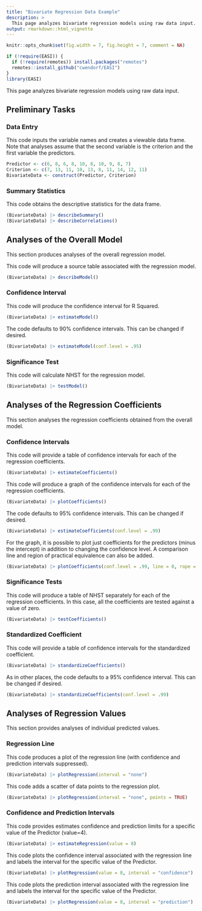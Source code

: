 ```yaml
---
title: "Bivariate Regression Data Example"
description: >
  This page analyzes bivariate regression models using raw data input.
output: rmarkdown::html_vignette
---
```


```r
knitr::opts_chunk$set(fig.width = 7, fig.height = 7, comment = NA)
```

```r
if (!require(EASI)) {
  if (!require(remotes)) install.packages("remotes")
  remotes::install_github("cwendorf/EASI")
}
library(EASI)
```

This page analyzes bivariate regression models using raw data input.

## Preliminary Tasks

### Data Entry

This code inputs the variable names and creates a viewable data frame. Note that analyses assume that the second variable is the criterion and the first variable the predictors.
```r
Predictor <- c(6, 8, 6, 8, 10, 8, 10, 9, 8, 7)
Criterion <- c(7, 13, 11, 10, 13, 8, 11, 14, 12, 11)
BivariateData <- construct(Predictor, Criterion)
```

### Summary Statistics

This code obtains the descriptive statistics for the data frame.
```r
(BivariateData) |> describeSummary()
(BivariateData) |> describeCorrelations()
```

## Analyses of the Overall Model

This section produces analyses of the overall regression model.

This code will produce a source table associated with the regression model.
```r
(BivariateData) |> describeModel()
```

### Confidence Interval

This code will produce the confidence interval for R Squared.
```r
(BivariateData) |> estimateModel()
```

The code defaults to 90% confidence intervals. This can be changed if desired.
```r
(BivariateData) |> estimateModel(conf.level = .95)
```

### Significance Test

This code will calculate NHST for the regression model.
```r
(BivariateData) |> testModel()
```

## Analyses of the Regression Coefficients

This section analyses the regression coefficients obtained from the overall model.

### Confidence Intervals 

This code will provide a table of confidence intervals for each of the regression coefficients.
```r
(BivariateData) |> estimateCoefficients()
```

This code will produce a graph of the confidence intervals for each of the regression coefficients.
```r
(BivariateData) |> plotCoefficients()
```

The code defaults to 95% confidence intervals. This can be changed if desired.
```r
(BivariateData) |> estimateCoefficients(conf.level = .99)
```

For the graph, it is possible to plot just coefficients for the predictors (minus the intercept) in addition to changing the confidence level. A comparison line and region of practical equivalence can also be added.
```r
(BivariateData) |> plotCoefficients(conf.level = .99, line = 0, rope = c(-.5, .5), intercept = FALSE)
```

### Significance Tests

This code will produce a table of NHST separately for each of the regression coefficients. In this case, all the coefficients are tested against a value of zero.
```r
(BivariateData) |> testCoefficients()
```

### Standardized Coefficient

This code will provide a table of confidence intervals for the standardized coefficient.
```r
(BivariateData) |> standardizeCoefficients()
```

As in other places, the code defaults to a 95% confidence interval. This can be changed if desired.
```r
(BivariateData) |> standardizeCoefficients(conf.level = .99)
```

## Analyses of Regression Values

This section provides analyses of individual predicted values.

### Regression Line

This code produces a plot of the regression line (with confidence and prediction intervals suppressed).
```r
(BivariateData) |> plotRegression(interval = "none")
```

This code adds a scatter of data points to the regression plot.
```r
(BivariateData) |> plotRegression(interval = "none", points = TRUE)
```

### Confidence and Prediction Intervals

This code provides estimates confidence and prediction limits for a specific value of the Predictor (value=4).
```r
(BivariateData) |> estimateRegression(value = 8)
```

This code plots the confidence interval associated with the regression line and labels the interval for the specific value of the Predictor.
```r
(BivariateData) |> plotRegression(value = 8, interval = "confidence")
```

This code plots the prediction interval associated with the regression line and labels the interval for the specific value of the Predictor.
```r
(BivariateData) |> plotRegression(value = 8, interval = "prediction")
```
